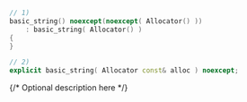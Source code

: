 ```cpp
// 1)
basic_string() noexcept(noexcept( Allocator() ))
    : basic_string( Allocator() )
{
}

// 2)
explicit basic_string( Allocator const& alloc ) noexcept;
```

{/* Optional description here  */}